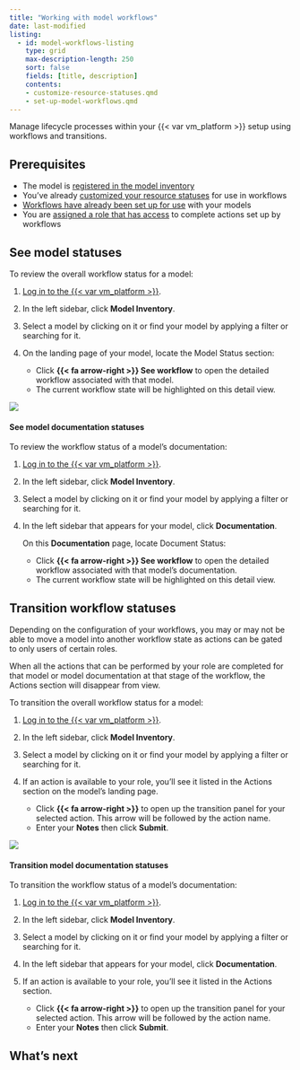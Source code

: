 ```yaml
---
title: "Working with model workflows"
date: last-modified
listing:
  - id: model-workflows-listing
    type: grid
    max-description-length: 250
    sort: false
    fields: [title, description]
    contents:
    - customize-resource-statuses.qmd
    - set-up-model-workflows.qmd
---
```


Manage lifecycle processes within your {{< var vm_platform >}} setup using workflows and transitions.

## Prerequisites

- The model is [registered in the model inventory](register-models-in-model-inventory.qmd)
- You've already [customized your resource statuses](customize-resource-statuses.qmd) for use in workflows
- [Workflows have already been set up for use](set-up-model-workflows.qmd) with your models
- You are [assigned a role that has access](manage-users.qmd#user-roles) to complete actions set up by workflows

## See model statuses

To review the overall workflow status for a model: 

1. [Log in to the {{< var vm_platform >}}]({{< var vm_url >}}).

2. In the left sidebar, click **Model Inventory**.

3. Select a model by clicking on it or find your model by applying a filter or searching for it.

4. On the landing page of your model, locate the Model Status section: 

    - Click **{{< fa arrow-right >}} See workflow** to open the detailed workflow associated with that model.
    - The current workflow state will be highlighted on this detail view. 

![](see-workflow.gif){fig-alt="A gif showing the detailed workflow under the Model Status section."}

#### See model documentation statuses

To review the workflow status of a model's documentation:

1. [Log in to the {{< var vm_platform >}}]({{< var vm_url >}}).

2. In the left sidebar, click **Model Inventory**.

3. Select a model by clicking on it or find your model by applying a filter or searching for it.

4. In the left sidebar that appears for your model, click **Documentation**. 

    On this **Documentation** page, locate Document Status:

    - Click **{{< fa arrow-right >}} See workflow** to open the detailed workflow associated with that model's documentation.
    - The current workflow state will be highlighted on this detail view. 

## Transition workflow statuses

::: {.callout-important title="Roles and action visbility"}
Depending on the configuration of your workflows, you may or may not be able to move a model into another workflow state as actions can be gated to only users of certain roles. 

When all the actions that can be performed by your role are completed for that model or model documentation at that stage of the workflow, the Actions section will disappear from view. 
:::

To transition the overall workflow status for a model:

1. [Log in to the {{< var vm_platform >}}]({{< var vm_url >}}).

2. In the left sidebar, click **Model Inventory**.

3. Select a model by clicking on it or find your model by applying a filter or searching for it.

4. If an action is available to your role, you'll see it listed in the Actions section on the model's landing page.

    - Click **{{< fa arrow-right >}}** to open up the transition panel for your selected action. This arrow will be followed by the action name.
    - Enter your **Notes** then click **Submit**. 

![](transition-workflow.gif){fig-alt="A gif showing transitioning a workflow status under the Actions section."}

#### Transition model documentation statuses

To transition the workflow status of a model's documentation:

1. [Log in to the {{< var vm_platform >}}]({{< var vm_url >}}).

2. In the left sidebar, click **Model Inventory**.

3. Select a model by clicking on it or find your model by applying a filter or searching for it.

4. In the left sidebar that appears for your model, click **Documentation**.

5. If an action is available to your role, you'll see it listed in the Actions section.

    - Click **{{< fa arrow-right >}}** to open up the transition panel for your selected action. This arrow will be followed by the action name.
    - Enter your **Notes** then click **Submit**. 

## What's next

:::{#model-workflows-listing}
:::